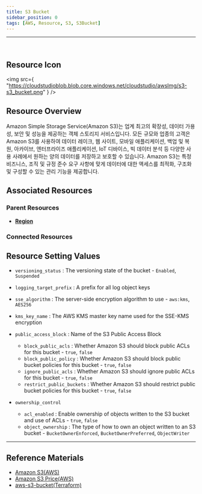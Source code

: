 ```yaml
---
title: S3 Bucket
sidebar_position: 0
tags: [AWS, Resource, S3, S3Bucket]
---
```


<hr />
<br />

## Resource Icon

<img
    src={
        "https://cloudstudioblob.blob.core.windows.net/cloudstudio/awsImg/s3-s3_bucket.png"
    }
/>

## Resource Overview

Amazon Simple Storage Service(Amazon S3)는 업계 최고의 확장성, 데이터 가용성, 보안 및 성능을 제공하는 객체 스토리지 서비스입니다. 모든 규모와 업종의 고객은 Amazon S3를 사용하여 데이터 레이크, 웹 사이트, 모바일 애플리케이션, 백업 및 복원, 아카이브, 엔터프라이즈 애플리케이션, IoT 디바이스, 빅 데이터 분석 등 다양한 사용 사례에서 원하는 양의 데이터를 저장하고 보호할 수 있습니다. Amazon S3는 특정 비즈니스, 조직 및 규정 준수 요구 사항에 맞게 데이터에 대한 액세스를 최적화, 구조화 및 구성할 수 있는 관리 기능을 제공합니다.

## Associated Resources

### Parent Resources

-   [**Region**](https://docs.cstudio.app/en/docs/resource/aws/Base/Region)

### Connected Resources

## Resource Setting Values

-   `versioning_status` : The versioning state of the bucket - `Enabled`, `Suspended`
-   `logging_target_prefix` : A prefix for all log object keys
-   `sse_algorithm` : The server-side encryption algorithm to use - `aws:kms`, `AES256`
-   `kms_key_name` : The AWS KMS master key name used for the SSE-KMS encryption
-   `public_access_block` : Name of the S3 Public Access Block

    -   `block_public_acls` : Whether Amazon S3 should block public ACLs for this bucket - `true`, `false`
    -   `block_public_policy` : Whether Amazon S3 should block public bucket policies for this bucket - `true`, `false`
    -   `ignore_public_acls` : Whether Amazon S3 should ignore public ACLs for this bucket - `true`, `false`
    -   `restrict_public_buckets` : Whether Amazon S3 should restrict public bucket policies for this bucket - `true`, `false`

-   `ownership_control`
    -   `acl_enabled` : Enable ownership of objects written to the S3 bucket and use of ACLs - `true`, `false`
    -   `object_ownership` : The type of how to own an object written to an S3 bucket - `BucketOwnerEnforced`, `BucketOwnerPreferred`, `ObjectWriter`

---

## Reference Materials

-   [Amazon S3(AWS)](https://docs.aws.amazon.com/ko_kr/AmazonS3/latest/userguide/Welcome.html)
-   [Amazon S3 Price(AWS)](https://aws.amazon.com/ko/s3/pricing/?nc2=type_a)
-   [aws-s3-bucket(Terraform)](https://registry.terraform.io/modules/terraform-aws-modules/s3-bucket/aws/latest)

